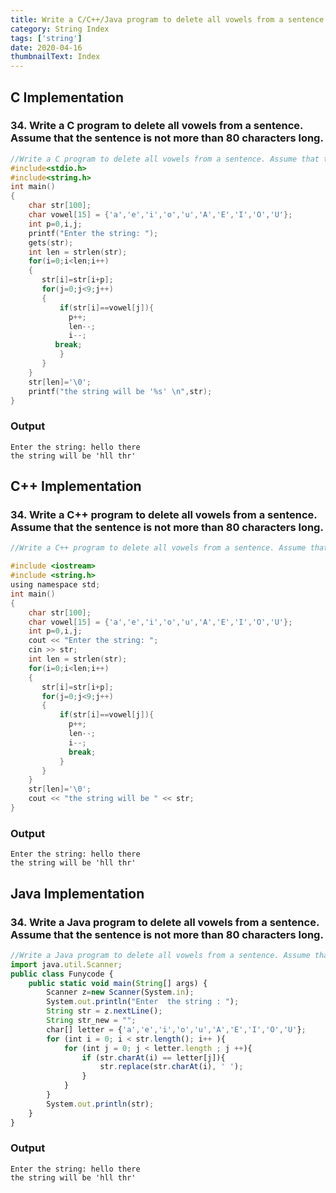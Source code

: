 ```yaml
---
title: Write a C/C++/Java program to delete all vowels from a sentence. Assume that the sentence is not more than 80 characters long.
category: String Index
tags: ['string']
date: 2020-04-16
thumbnailText: Index
---
```


## C Implementation
### 34. Write a C program to delete all vowels from a sentence. Assume that the sentence is not more than 80 characters long.
```c
//Write a C program to delete all vowels from a sentence. Assume that the sentence is not more than 80 characters long.
#include<stdio.h>
#include<string.h>
int main()
{
    char str[100];
    char vowel[15] = {'a','e','i','o','u','A','E','I','O','U'};
    int p=0,i,j;
    printf("Enter the string: ");
    gets(str);
    int len = strlen(str);
    for(i=0;i<len;i++)
    {
       str[i]=str[i+p];
       for(j=0;j<9;j++)
       {
           if(str[i]==vowel[j]){
             p++;
             len--;
             i--;
          break;
           }
       }
    }
    str[len]='\0';
    printf("the string will be '%s' \n",str);
}
```
### Output
```
Enter the string: hello there
the string will be 'hll thr'
```
## C++ Implementation
### 34. Write a C++ program to delete all vowels from a sentence. Assume that the sentence is not more than 80 characters long.
```c
//Write a C++ program to delete all vowels from a sentence. Assume that the sentence is not more than 80 characters long.

#include <iostream>
#include <string.h>
using namespace std;
int main()
{
    char str[100];
    char vowel[15] = {'a','e','i','o','u','A','E','I','O','U'};
    int p=0,i,j;
    cout << "Enter the string: ";
    cin >> str;
    int len = strlen(str);
    for(i=0;i<len;i++)
    {
       str[i]=str[i+p];
       for(j=0;j<9;j++)
       {
           if(str[i]==vowel[j]){
             p++;
             len--;
             i--;
             break;
           }
       }
    }
    str[len]='\0';
    cout << "the string will be " << str;
}
```
### Output
```
Enter the string: hello there
the string will be 'hll thr'
```

## Java Implementation
### 34. Write a Java program to delete all vowels from a sentence. Assume that the sentence is not more than 80 characters long.
```js
//Write a Java program to delete all vowels from a sentence. Assume that the sentence is not more than 80 characters long.
import java.util.Scanner;
public class Funycode {
    public static void main(String[] args) {
        Scanner z=new Scanner(System.in);
        System.out.println("Enter  the string : ");
        String str = z.nextLine();
        String str_new = "";
        char[] letter = {'a','e','i','o','u','A','E','I','O','U'};
        for (int i = 0; i < str.length(); i++ ){
            for (int j = 0; j < letter.length ; j ++){
                if (str.charAt(i) == letter[j]){
                    str.replace(str.charAt(i), ' ');
                }
            }
        }
        System.out.println(str);
    }
}
```
### Output
```
Enter the string: hello there
the string will be 'hll thr'
```
